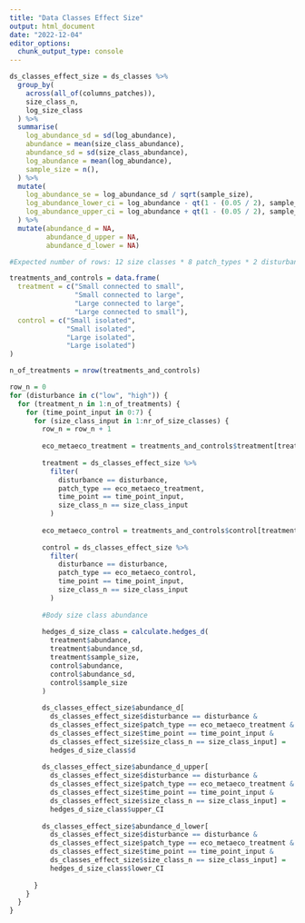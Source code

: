 ```yaml
---
title: "Data Classes Effect Size"
output: html_document
date: "2022-12-04"
editor_options: 
  chunk_output_type: console
---
```


```r
ds_classes_effect_size = ds_classes %>%
  group_by(
    across(all_of(columns_patches)),
    size_class_n,
    log_size_class
  ) %>%
  summarise(
    log_abundance_sd = sd(log_abundance),
    abundance = mean(size_class_abundance),
    abundance_sd = sd(size_class_abundance),
    log_abundance = mean(log_abundance),
    sample_size = n(),
  ) %>%
  mutate(
    log_abundance_se = log_abundance_sd / sqrt(sample_size),
    log_abundance_lower_ci = log_abundance - qt(1 - (0.05 / 2), sample_size - 1) * log_abundance_se,
    log_abundance_upper_ci = log_abundance + qt(1 - (0.05 / 2), sample_size - 1) * log_abundance_se
  ) %>%
  mutate(abundance_d = NA,
         abundance_d_upper = NA,
         abundance_d_lower = NA)

#Expected number of rows: 12 size classes * 8 patch_types * 2 disturbance types * 8 time points = 1536
```

```r
treatments_and_controls = data.frame(
  treatment = c("Small connected to small", 
                "Small connected to large", 
                "Large connected to large", 
                "Large connected to small"),
  control = c("Small isolated", 
              "Small isolated",
              "Large isolated", 
              "Large isolated")
)

n_of_treatments = nrow(treatments_and_controls)

row_n = 0
for (disturbance in c("low", "high")) {
  for (treatment_n in 1:n_of_treatments) {
    for (time_point_input in 0:7) {
      for (size_class_input in 1:nr_of_size_classes) {
        row_n = row_n + 1
        
        eco_metaeco_treatment = treatments_and_controls$treatment[treatment_n]
        
        treatment = ds_classes_effect_size %>%
          filter(
            disturbance == disturbance,
            patch_type == eco_metaeco_treatment,
            time_point == time_point_input,
            size_class_n == size_class_input
          )
        
        eco_metaeco_control = treatments_and_controls$control[treatment_n]
        
        control = ds_classes_effect_size %>%
          filter(
            disturbance == disturbance,
            patch_type == eco_metaeco_control,
            time_point == time_point_input,
            size_class_n == size_class_input
          )
        
        #Body size class abundance
        
        hedges_d_size_class = calculate.hedges_d(
          treatment$abundance,
          treatment$abundance_sd,
          treatment$sample_size,
          control$abundance,
          control$abundance_sd,
          control$sample_size
        )
        
        ds_classes_effect_size$abundance_d[
          ds_classes_effect_size$disturbance == disturbance &
          ds_classes_effect_size$patch_type == eco_metaeco_treatment &
          ds_classes_effect_size$time_point == time_point_input &
          ds_classes_effect_size$size_class_n == size_class_input] = 
          hedges_d_size_class$d
        
        ds_classes_effect_size$abundance_d_upper[
          ds_classes_effect_size$disturbance == disturbance &
          ds_classes_effect_size$patch_type == eco_metaeco_treatment &
          ds_classes_effect_size$time_point == time_point_input &
          ds_classes_effect_size$size_class_n == size_class_input] =
          hedges_d_size_class$upper_CI
        
        ds_classes_effect_size$abundance_d_lower[
          ds_classes_effect_size$disturbance == disturbance &
          ds_classes_effect_size$patch_type == eco_metaeco_treatment &
          ds_classes_effect_size$time_point == time_point_input &
          ds_classes_effect_size$size_class_n == size_class_input] =
          hedges_d_size_class$lower_CI
        
      }
    }
  }
}
```
